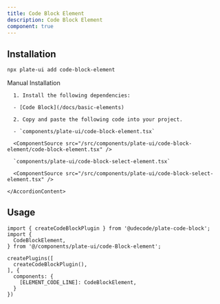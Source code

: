 ```yaml
---
title: Code Block Element
description: Code Block Element
component: true
---
```


[//]: # (<ComponentExample src="/src/components/examples/PlaygroundDemo.tsx">)
[//]: # (  <PlaygroundDemo />)
[//]: # (</ComponentExample>)

## Installation

```bash
npx plate-ui add code-block-element
```

<Accordion type="single" collapsible>
  <AccordionItem value="manual-installation">
    <AccordionTrigger>Manual Installation</AccordionTrigger>
    <AccordionContent>

      1. Install the following dependencies:

      - [Code Block](/docs/basic-elements)

      2. Copy and paste the following code into your project.

      - `components/plate-ui/code-block-element.tsx`

      <ComponentSource src="/src/components/plate-ui/code-block-element/code-block-element.tsx" />

      `components/plate-ui/code-block-select-element.tsx`

      <ComponentSource src="/src/components/plate-ui/code-block-select-element.tsx" />

    </AccordionContent>

  </AccordionItem>
</Accordion>

## Usage


```tsx
import { createCodeBlockPlugin } from '@udecode/plate-code-block';
import {
  CodeBlockElement,
} from '@/components/plate-ui/code-Block-element';
```

```tsx
createPlugins([
  createCodeBlockPlugin(),
], {
  components: {
    [ELEMENT_CODE_LINE]: CodeBlockElement,
  }
})
```